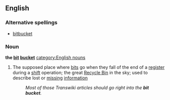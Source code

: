 ==English==
{{wikipedia}}
===Alternative spellings===
*[[bitbucket]]
===Noun===
'''the [[bit]] [[bucket]]''' {{context|singulare tantum}}[[category:English nouns]]

#{{context|informal|computing}} The supposed place where [[bit]]s go when they fall of the end of a [[register]] during a [[shift]] operation; the great [[recycle bin|Recycle Bin]] in the sky; used to describe lost or [[missing]] [[information]]
#: ''Most of those Transwiki articles should go right into the '''bit bucket'''.''